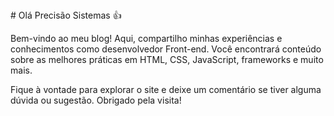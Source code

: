 
<BaseLayout>
# Olá Precisão Sistemas 👍

Bem-vindo ao meu blog! Aqui, compartilho minhas experiências e conhecimentos como desenvolvedor Front-end. Você encontrará conteúdo sobre as melhores práticas em HTML, CSS, JavaScript, frameworks e muito mais.

Fique à vontade para explorar o site e deixe um comentário se tiver alguma dúvida ou sugestão. Obrigado pela visita!
</BaseLayout>
